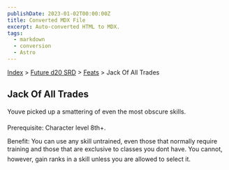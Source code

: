 ```yaml
---
publishDate: 2023-01-02T00:00:00Z
title: Converted MDX File
excerpt: Auto-converted HTML to MDX.
tags:
  - markdown
  - conversion
  - Astro
---
```


[Index](-index) > [Future d20 SRD](future-d20-srd-index) > [Feats](future-d20-srd-feats-index) > Jack Of All Trades

## Jack Of All Trades

Youve picked up a smattering of even the most obscure skills.

Prerequisite: Character level 8th+.

Benefit: You can use any skill untrained, even those that normally require training and those that are exclusive to classes you dont have. You cannot, however, gain ranks in a skill unless you are allowed to select it.
